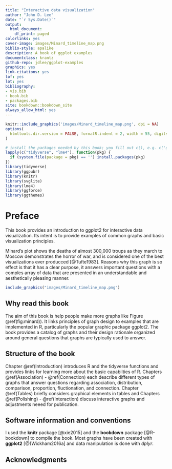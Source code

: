 ```yaml
--- 
title: "Interactive data visualization"
author: "John D. Lee"
date: "`r Sys.Date()`"
output:
  html_document:
    df_print: paged
colorlinks: yes
cover-image: images/Minard_timeline_map.png
biblio-style: apalike
description: A book of ggplot examples
documentclass: krantz
github-repo: jdlee/ggplot-examples
graphics: yes
link-citations: yes
lof: yes
lot: yes
bibliography:
- vis.bib
- book.bib
- packages.bib
site: bookdown::bookdown_site
always_allow_html: yes
---
```


```r
knitr::include_graphics('images/Minard_timeline_map.png', dpi = NA)
options(
  htmltools.dir.version = FALSE, formatR.indent = 2, width = 55, digits = 4
)

# install the packages needed by this book; you fill out c(), e.g. c('ggplot2', 'dplyr')
lapply(c("tidyverse", "lme4"), function(pkg) {
  if (system.file(package = pkg) == '') install.packages(pkg)
})
library(tidyverse)
library(ggpubr)
library(knitr)
library(svglite)
library(lme4)
library(ggforce)
library(ggthemes)
```

# Preface {-}


This book provides an introduction to ggplot2 for interactive data visualization. Its intent is to provide examples of common graphs and basic visualization principles. 

Minard's plot shows the deaths of almost 300,000 troups as they march to Moscow demonstrates the horror of war, and is considered one of the best visualizations ever producced [@Tufte1983]. Reasons why this graph is so effect is that it has a clear purpose, it answers important questions with a comples array of data that are presented in an understandable and aesthetically pleasing manner.


```r
include_graphics("images/Minard_timeline_map.png")
```


## Why read this book {-}

The aim of this book is help people make more graphs like Figure \@ref(fig:minard)). It links principles of graph design to examples that are implemented in R, particularly the popular graphic package ggplot2. The book provides a catalog of graphs and their design rationale organized around general questions that graphs are typically used to answer. 


## Structure of the book {-}

Chapter \@ref(Introduction) introduces R and the tidyverse functions and provides links for learning more about the basic capabilties of R. Chapters \@ref(Association) - \@ref(Connection) each describe different types of graphs that answer questions regarding association, distribution, comparison, proportion, fluctionation, and connection. Chapter \@ref(Tables) briefly considers graphical elements in tables and Chapters  \@ref(Polishing) - \@ref(Interaction) discuss interactive graphs and adjustments neeed for publication.

## Software information and conventions {-}

I used the **knitr**\index{knitr} package [@xie2015] and the **bookdown**\index{bookdown} package [@R-bookdown] to compile the book. Most graphs have been created with **ggplot2** [@{Wickham2016a] and data manipulation is done with *dplyr*.

<!--
```r
#My R session information is shown below:
# sessionInfo()
```
-->

## Acknowledgments {-}



```block2

```

